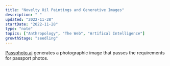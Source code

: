 ```yaml
---
title: "Novelty Oil Paintings and Generative Images"
description: " "
updated: "2022-11-28"
startDate: "2022-11-28"
type: "note"
topics: ["Anthropology", "The Web", "Artifical Intelligence"]
growthStage: "seedling"
---
```




<BasicImage src="/images/posts/aiprofiles/passpic.jpg" />

[Passphoto.ai](https://passphoto.ai/) generates a photographic image that passes the requirements for passport photos. 
